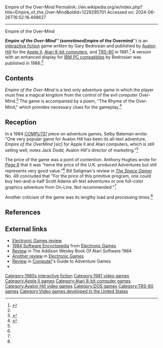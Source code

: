 Empire of the Over-Mind
Permalink: //en.wikipedia.org/w/index.php?title=Empire_of_the_Over-Mind&oldid=1229295701
Accessed on: 2024-06-26T16:52:16.498627



------
Empire of the Over-Mind
{{Short description|1981 video game}}
{{Infobox video game
| image = Empire of the Over-Mind (Cover).jpg
| alt = 
| caption = 
| developer =
| publisher = [[Avalon Hill]]
| designer = Gary Bedrosian<ref name=renga/>
| series = 
| engine = 
| platforms = [[Apple II]], [[Atari 8-bit]], [[MS-DOS]], [[TRS-80]]
| released = '''1981:''' Apple, TRS-80<br>'''1982:''' Atari <ref name="mania">{{cite web |title=Empire of the Over-Mind |url=http://www.atarimania.com/game-atari-400-800-xl-xe-empire-of-the-over-mind_1834.html |website=Atari Mania}}</ref><br>'''1986:''' MS-DOS <ref name=renga/>
| genre = [[Interactive fiction]] 
| modes = 
}}

'''''Empire of the Over-Mind''''' (sometimes '''''Empire of the Overmind''''') is an [[interactive fiction]] game written by Gary Bedrosian and published by [[Avalon Hill]] for the [[Apple II]], [[Atari 8-bit computers]], and [[TRS-80]] in 1981.<ref name="manual">{{cite web |title=Empire of the Over-Mind Manual |url=https://archive.org/details/vgmuseum_ah_overmind-manual |website=archive.org |publisher=Avalon Hill |date=1981}}</ref> A version with an enhanced display for [[IBM PC compatible]]s by Bedrosian was published in 1986.<ref name=renga/>

==Contents==
''Empire of the Over-Mind'' is a text only adventure game in which the player must free a magical kingdom from the control of the evil computer Over-Mind.<ref name="SG">{{cite journal |last=Seligman |first=Bill |date=March 1982 |title=Capsule Reviews |journal=[[The Space Gamer]] |publisher=[[Steve Jackson Games]] |issue=49 |pages=34}}</ref> The game is accompanied by a poem, "The Rhyme of the Over-Mind," which provides necessary clues for the gameplay.<ref name=":0">{{Cite journal |last=Hughes |first=Anthony |date=1984 |title=Empire of the Overmind |url=https://www.page6.org/archive/issue_10/page_38a.htm |journal=[[Page 6]] |issue=10}}</ref>

==Reception==
In a 1984 ''[[Compute!|COMPUTE!]]'' piece on adventure games, Selby Bateman wrote: "One very popular game for Avalon Hill has been its all-text adventure, ''Empire of  the OverMind'' [sic] for Apple II and Atari computers, which is still selling well, notes Jack Dodd, Avalon Hill's director of marketing."<ref name=bateman/>

The price of the game was a point of contention. Anthony Hughes wrote for ''[[Page 6]]'' that it was "twice the price of the U.K. produced Adventures but still represents very good value."<ref name=":0" /> Bill Seligman's review in ''[[The Space Gamer]]'' No. 49 concluded that "For the price of this primitive program, one could buy two-and-a-half Scott Adams all-text adventures or one full-color graphics adventure from On-Line. Not recommended."<ref name="SG"/>

Another criticism of the game was its lengthy load and processing times.<ref name=":0" />

==References==
{{reflist|refs=
<ref name="renga">{{cite web |title=Empire of the Over-Mind |last1=Dyer |first=1Jason |date=June 9, 2017|url=https://bluerenga.wordpress.com/2017/06/09/empire-of-the-over-mind-1979/ |website=Renga in Blue: Interactive fiction and the All the Adventures project}}</ref>
<ref name="bateman">{{cite journal |last1=Bateman |first1=Selby |title=Is a Picture Worth a Thousand Words? |journal=Compute! |date=October 1984 |issue=54 |page=42 |url=https://archive.org/details/1984-10-compute-magazine/page/n43}}</ref>
}}

==External links==
*[https://archive.org/details/Electronic_Games_Volume_01_Number_01_1981-12_Reese_Communications_US/page/n61/mode/2up Electronic Games review]
*[https://archive.org/stream/RetroGameMagazineOneShots/1984%20Software%20Encyclopedia%20%281983%29%20Over%20900%20Descriptions%20and%20Ratings#page/n13/mode/2up 1984 Software Encyclopedia] from [[Electronic Games]]
*[https://archive.org/details/addison-wesley-book-of-atari-software-1984/page/n39/mode/2up Review] in The Addison Wesley Book Of Atari Software 1984
*[https://archive.org/details/Electronic_Games_Volume_01_Number_04_1982-06_Reese_Communications_US/page/n45/mode/2up Another review] in [[Electronic Games]]
*[https://archive.org/stream/Compute_s_Guide_to_Adventure_Games/Compute_s_Guide_to_Adventure_Games#page/n83/mode/2up Review] in [[Compute!]]'s Guide to Adventure Games
* {{IFDB|id=swlgza81oq69jwny}}

{{Avalon Hill}}

[[Category:1980s interactive fiction]]
[[Category:1981 video games]]
[[Category:Apple II games]]
[[Category:Atari 8-bit computer games]]
[[Category:Avalon Hill video games]]
[[Category:DOS games]]
[[Category:TRS-80 games]]
[[Category:Video games developed in the United States]]